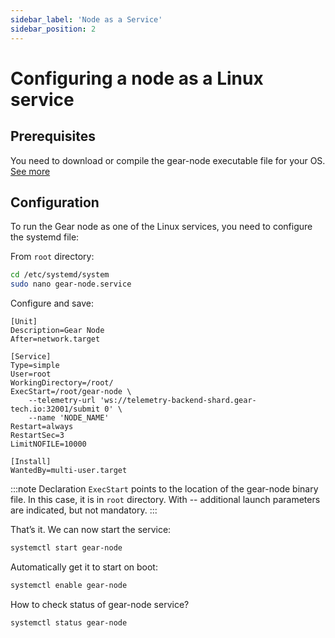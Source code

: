 ```yaml
---
sidebar_label: 'Node as a Service'
sidebar_position: 2
---
```


# Сonfiguring a node as a Linux service

## Prerequisites

You need to download or compile the gear-node executable file for your OS. [See more](https://wiki.gear-tech.io/node/setting-up#install-with-pre-build-binary) 

## Configuration

To run the Gear node as one of the Linux services, you need to configure the systemd file:

From `root` directory:

```sh
cd /etc/systemd/system
sudo nano gear-node.service
```

Configure and save:

```
[Unit] 
Description=Gear Node 
After=network.target 

[Service] 
Type=simple 
User=root 
WorkingDirectory=/root/ 
ExecStart=/root/gear-node \
    --telemetry-url 'ws://telemetry-backend-shard.gear-tech.io:32001/submit 0' \
    --name 'NODE_NAME' 
Restart=always 
RestartSec=3 
LimitNOFILE=10000
 
[Install] 
WantedBy=multi-user.target
```

:::note
Declaration `ExecStart` points to the location of the gear-node binary file. In this case, it is in `root` directory.
With -- additional launch parameters are indicated, but not mandatory.
:::

That’s it. We can now start the service:

```sh
systemctl start gear-node
```

Automatically get it to start on boot:

```sh
systemctl enable gear-node
```

How to check status of gear-node service?

```sh
systemctl status gear-node
```
